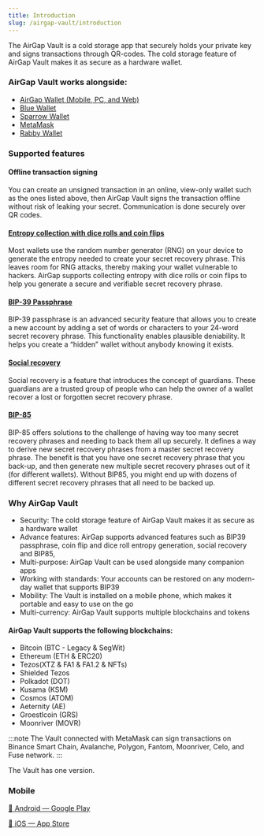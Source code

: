 ```yaml
---
title: Introduction
slug: /airgap-vault/introduction
---
```


The AirGap Vault is a cold storage app that securely holds your private key and signs transactions through QR-codes. The cold storage feature of AirGap Vault makes it as secure as a hardware wallet.

### AirGap Vault works alongside:

- [AirGap Wallet (Mobile, PC, and Web)](https://support.airgap.it/guides/step-by-step-guide)
- [Blue Wallet](https://support.airgap.it/guides/bluewallet)
- [Sparrow Wallet](https://support.airgap.it/guides/sparrow)
- [MetaMask](https://support.airgap.it/guides/metamask/)
- [Rabby Wallet](https://support.airgap.it/guides/rabby)

### Supported features

#### Offline transaction signing

You can create an unsigned transaction in an online, view-only wallet such as the ones listed above, then AirGap Vault signs the transaction offline without risk of leaking your secret. Communication is done securely over QR codes.

#### [Entropy collection with dice rolls and coin flips](/airgap-vault/coin-flip-dice-roll-entropy-collection)

Most wallets use the random number generator (RNG) on your device to generate the entropy needed to create your secret recovery phrase. This leaves room for RNG attacks, thereby making your wallet vulnerable to hackers. AirGap supports collecting entropy with dice rolls or coin flips to help you generate a secure and verifiable secret recovery phrase.

#### [BIP-39 Passphrase](/airgap-vault/bip39)

BIP-39 passphrase is an advanced security feature that allows you to create a new account by adding a set of words or characters to your 24-word secret recovery phrase. This functionality enables plausible deniability. It helps you create a “hidden” wallet without anybody knowing it exists.

#### [Social recovery](/airgap-vault/social-recovery)

Social recovery is a feature that introduces the concept of guardians. These guardians are a trusted group of people who can help the owner of a wallet recover a lost or forgotten secret recovery phrase.

#### [BIP-85](/airgap-vault/bip85)

BIP-85 offers solutions to the challenge of having way too many secret recovery phrases and needing to back them all up securely. It defines a way to derive new secret recovery phrases from a master secret recovery phrase. The benefit is that you have one secret recovery phrase that you back-up, and then generate new multiple secret recovery phrases out of it (for different wallets). Without BIP85, you might end up with dozens of different secret recovery phrases that all need to be backed up.

### Why AirGap Vault

- Security: The cold storage feature of AirGap Vault makes it as secure as a hardware wallet
- Advance features: AirGap supports advanced features such as BIP39 passphrase, coin flip and dice roll entropy generation, social recovery and BIP85,
- Multi-purpose: AirGap Vault can be used alongside many companion apps
- Working with standards: Your accounts can be restored on any modern-day wallet that supports BIP39
- Mobility: The Vault is installed on a mobile phone, which makes it portable and easy to use on the go
- Multi-currency: AirGap Vault supports multiple blockchains and tokens

#### AirGap Vault supports the following blockchains:

- Bitcoin (BTC - Legacy & SegWit)
- Ethereum (ETH & ERC20)
- Tezos(XTZ & FA1 & FA1.2 & NFTs)
- Shielded Tezos
- Polkadot (DOT)
- Kusama (KSM)
- Cosmos (ATOM)
- Aeternity (AE)
- Groestlcoin (GRS)
- Moonriver (MOVR)

:::note
The Vault connected with MetaMask can sign transactions on Binance Smart Chain, Avalanche, Polygon, Fantom, Moonriver, Celo, and Fuse network.
:::

The Vault has one version.

### Mobile

[📱 Android — Google Play](https://play.google.com/store/apps/details?id=it.airgap.vault)

[📱 iOS — App Store](https://itunes.apple.com/us/app/airgap-vault-secure-secrets/id1417126841?l=de&ls=1&mt=8)
